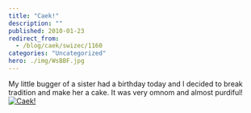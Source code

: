 ```yaml
---
title: "Caek!"
description: ""
published: 2010-01-23
redirect_from:
  - /blog/caek/swizec/1160
categories: "Uncategorized"
hero: ./img/WsBBF.jpg
---
```


My little bugger of a sister had a birthday today and I decided to break tradition and make her a cake. It was very omnom and almost purdiful! [![](./img/Caek2bej8d.jpeg "Caek!")](./img/WsBBF.jpg)
